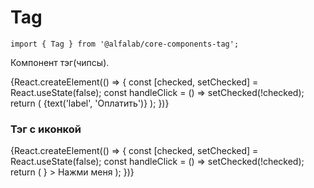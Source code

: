 

<Meta title='Компоненты|Tag' component={Tag} />

# Tag

```
import { Tag } from '@alfalab/core-components-tag';
```

Компонент тэг(чипсы).

<Story name='Песочница'>
    {React.createElement(() => {
        const [checked, setChecked] = React.useState(false);
        const handleClick = () => setChecked(!checked);
        return (
            <Tag
                size={select('size', SIZES, 'm')}
                checked={checked}
                onClick={handleClick}
            >
                {text('label', 'Оплатить')}
            </Tag>
        );
    })}
</Story>

<Props of={Tag} />

### Тэг с иконкой

<Preview>
    {React.createElement(() => {
        const [checked, setChecked] = React.useState(false);
        const handleClick = () => setChecked(!checked);
        return (
            <Tag
                checked={checked}
                onClick={handleClick}
                rightAddons={<Icon />}
            >
                Нажми меня
            </Tag>
        );
    })}
</Preview>
